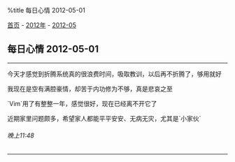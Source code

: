 %title 每日心情 2012-05-01

[[../../../index|首页]] - [[../index|2012年]] - [[index|2012-05]]
==每日心情 2012-05-01==
----
今天才感觉到折腾系统真的很浪费时间，吸取教训，以后再不折腾了，够用就好

我现在是空有满腔豪情，却苦于内功修为不够，真是悲哀之至

`Vim`用了有整整一年，感觉很好，现在已经离不开它了

近期家里问题颇多，希望家人都能平平安安、无病无灾，尤其是`小家伙`
======晚上11:48======
----
